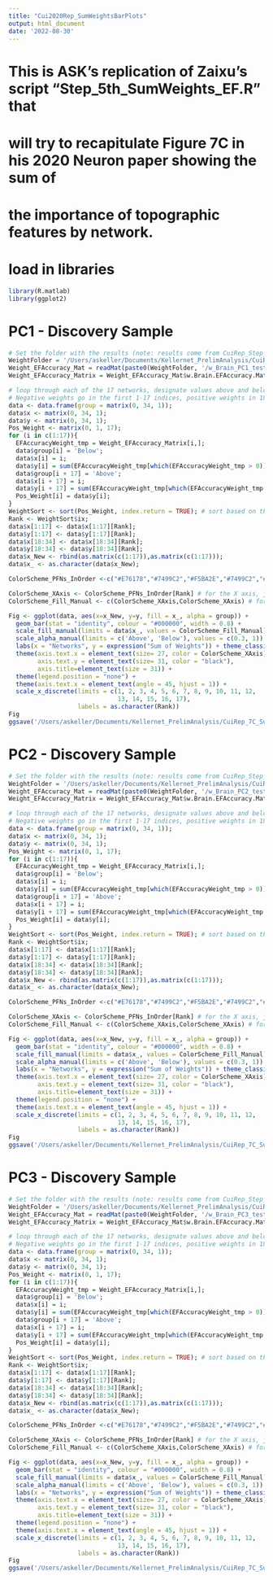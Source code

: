 ```yaml
---
title: "Cui2020Rep_SumWeightsBarPlots"
output: html_document
date: '2022-08-30'
---
```


# This is ASK's replication of Zaixu's script "Step_5th_SumWeights_EF.R" that 
# will try to recapitulate Figure 7C in his 2020 Neuron paper showing the sum of 
# the importance of topographic features by network. 

# load in libraries
```r
library(R.matlab)
library(ggplot2)
```


# PC1 - Discovery Sample
```r
# Set the folder with the results (note: results come from CuiRep_Step_4th_Weight_Visualize_Workbench_EFAccuracy_RandomCV.m)
WeightFolder = '/Users/askeller/Documents/Kellernet_PrelimAnalysis/CuiRep_7C_SumLoadings/';
Weight_EFAccuracy_Mat = readMat(paste0(WeightFolder, '/w_Brain_PC1_testA.mat'));
Weight_EFAccuracy_Matrix = Weight_EFAccuracy_Mat$w.Brain.EFAccuracy.Matrix; # this is a 17 networks x 59412 vertices matrix

# loop through each of the 17 networks, designate values above and below zero
# Negative weights go in the first 1-17 indices, positive weights in 18-34
data <- data.frame(group = matrix(0, 34, 1));
data$x <- matrix(0, 34, 1);
data$y <- matrix(0, 34, 1);
Pos_Weight <- matrix(0, 1, 17);
for (i in c(1:17)){
  EFAccuracyWeight_tmp = Weight_EFAccuracy_Matrix[i,];
  data$group[i] = 'Below';
  data$x[i] = i;
  data$y[i] = sum(EFAccuracyWeight_tmp[which(EFAccuracyWeight_tmp > 0)]);
  data$group[i + 17] = 'Above';
  data$x[i + 17] = i;
  data$y[i + 17] = sum(EFAccuracyWeight_tmp[which(EFAccuracyWeight_tmp < 0)]);
  Pos_Weight[i] = data$y[i];
}
WeightSort <- sort(Pos_Weight, index.return = TRUE); # sort based on the positive weights
Rank <- WeightSort$ix;
data$x[1:17] <- data$x[1:17][Rank];
data$y[1:17] <- data$y[1:17][Rank];
data$x[18:34] <- data$x[18:34][Rank];
data$y[18:34] <- data$y[18:34][Rank];
data$x_New <- rbind(as.matrix(c(1:17)),as.matrix(c(1:17)));
data$x_ <- as.character(data$x_New);

ColorScheme_PFNs_InOrder <-c("#E76178","#7499C2","#F5BA2E","#7499C2","#00A131","#AF33AD","#E443FF","#E76178","#E443FF","#AF33AD","#7499C2","#E76178","#7499C2","#00A131","#F5BA2E","#4E31A8","#F5BA2E")

ColorScheme_XAxis <- ColorScheme_PFNs_InOrder[Rank] # for the X axis, just need them in order once
ColorScheme_Fill_Manual <- c(ColorScheme_XAxis,ColorScheme_XAxis) # for the bar plot, need them repeated 

Fig <- ggplot(data, aes(x=x_New, y=y, fill = x_, alpha = group)) +
  geom_bar(stat = "identity", colour = "#000000", width = 0.8) +
  scale_fill_manual(limits = data$x_, values = ColorScheme_Fill_Manual) +
  scale_alpha_manual(limits = c('Above', 'Below'), values = c(0.3, 1)) +
  labs(x = "Networks", y = expression("Sum of Weights")) + theme_classic() +
  theme(axis.text.x = element_text(size= 27, color = ColorScheme_XAxis),
        axis.text.y = element_text(size= 31, color = "black"),
        axis.title=element_text(size = 31)) +
  theme(legend.position = "none") +
  theme(axis.text.x = element_text(angle = 45, hjust = 1)) +
  scale_x_discrete(limits = c(1, 2, 3, 4, 5, 6, 7, 8, 9, 10, 11, 12,
                              13, 14, 15, 16, 17),
                   labels = as.character(Rank))
Fig
ggsave('/Users/askeller/Documents/Kellernet_PrelimAnalysis/CuiRep_7C_SumLoadings/PC1_testA_PredictionWeight_Sum_Bar.tiff', width = 19, height = 15, dpi = 600, units = "cm")
```



# PC2 - Discovery Sample
```r
# Set the folder with the results (note: results come from CuiRep_Step_4th_Weight_Visualize_Workbench_EFAccuracy_RandomCV.m)
WeightFolder = '/Users/askeller/Documents/Kellernet_PrelimAnalysis/CuiRep_7C_SumLoadings/';
Weight_EFAccuracy_Mat = readMat(paste0(WeightFolder, '/w_Brain_PC2_testA.mat'));
Weight_EFAccuracy_Matrix = Weight_EFAccuracy_Mat$w.Brain.EFAccuracy.Matrix; # this is a 17 networks x 59412 vertices matrix

# loop through each of the 17 networks, designate values above and below zero
# Negative weights go in the first 1-17 indices, positive weights in 18-34
data <- data.frame(group = matrix(0, 34, 1));
data$x <- matrix(0, 34, 1);
data$y <- matrix(0, 34, 1);
Pos_Weight <- matrix(0, 1, 17);
for (i in c(1:17)){
  EFAccuracyWeight_tmp = Weight_EFAccuracy_Matrix[i,];
  data$group[i] = 'Below';
  data$x[i] = i;
  data$y[i] = sum(EFAccuracyWeight_tmp[which(EFAccuracyWeight_tmp > 0)]);
  data$group[i + 17] = 'Above';
  data$x[i + 17] = i;
  data$y[i + 17] = sum(EFAccuracyWeight_tmp[which(EFAccuracyWeight_tmp < 0)]);
  Pos_Weight[i] = data$y[i];
}
WeightSort <- sort(Pos_Weight, index.return = TRUE); # sort based on the positive weights
Rank <- WeightSort$ix;
data$x[1:17] <- data$x[1:17][Rank];
data$y[1:17] <- data$y[1:17][Rank];
data$x[18:34] <- data$x[18:34][Rank];
data$y[18:34] <- data$y[18:34][Rank];
data$x_New <- rbind(as.matrix(c(1:17)),as.matrix(c(1:17)));
data$x_ <- as.character(data$x_New);

ColorScheme_PFNs_InOrder <-c("#E76178","#7499C2","#F5BA2E","#7499C2","#00A131","#AF33AD","#E443FF","#E76178","#E443FF","#AF33AD","#7499C2","#E76178","#7499C2","#00A131","#F5BA2E","#4E31A8","#F5BA2E")

ColorScheme_XAxis <- ColorScheme_PFNs_InOrder[Rank] # for the X axis, just need them in order once
ColorScheme_Fill_Manual <- c(ColorScheme_XAxis,ColorScheme_XAxis) # for the bar plot, need them repeated 

Fig <- ggplot(data, aes(x=x_New, y=y, fill = x_, alpha = group)) +
  geom_bar(stat = "identity", colour = "#000000", width = 0.8) +
  scale_fill_manual(limits = data$x_, values = ColorScheme_Fill_Manual) +
  scale_alpha_manual(limits = c('Above', 'Below'), values = c(0.3, 1)) +
  labs(x = "Networks", y = expression("Sum of Weights")) + theme_classic() +
  theme(axis.text.x = element_text(size= 27, color = ColorScheme_XAxis),
        axis.text.y = element_text(size= 31, color = "black"),
        axis.title=element_text(size = 31)) +
  theme(legend.position = "none") +
  theme(axis.text.x = element_text(angle = 45, hjust = 1)) +
  scale_x_discrete(limits = c(1, 2, 3, 4, 5, 6, 7, 8, 9, 10, 11, 12,
                              13, 14, 15, 16, 17),
                   labels = as.character(Rank))
Fig
ggsave('/Users/askeller/Documents/Kellernet_PrelimAnalysis/CuiRep_7C_SumLoadings/PC2_testA_PredictionWeight_Sum_Bar.tiff', width = 19, height = 15, dpi = 600, units = "cm")
```


# PC3 - Discovery Sample
```r
# Set the folder with the results (note: results come from CuiRep_Step_4th_Weight_Visualize_Workbench_EFAccuracy_RandomCV.m)
WeightFolder = '/Users/askeller/Documents/Kellernet_PrelimAnalysis/CuiRep_7C_SumLoadings/';
Weight_EFAccuracy_Mat = readMat(paste0(WeightFolder, '/w_Brain_PC3_testA.mat'));
Weight_EFAccuracy_Matrix = Weight_EFAccuracy_Mat$w.Brain.EFAccuracy.Matrix; # this is a 17 networks x 59412 vertices matrix

# loop through each of the 17 networks, designate values above and below zero
# Negative weights go in the first 1-17 indices, positive weights in 18-34
data <- data.frame(group = matrix(0, 34, 1));
data$x <- matrix(0, 34, 1);
data$y <- matrix(0, 34, 1);
Pos_Weight <- matrix(0, 1, 17);
for (i in c(1:17)){
  EFAccuracyWeight_tmp = Weight_EFAccuracy_Matrix[i,];
  data$group[i] = 'Below';
  data$x[i] = i;
  data$y[i] = sum(EFAccuracyWeight_tmp[which(EFAccuracyWeight_tmp > 0)]);
  data$group[i + 17] = 'Above';
  data$x[i + 17] = i;
  data$y[i + 17] = sum(EFAccuracyWeight_tmp[which(EFAccuracyWeight_tmp < 0)]);
  Pos_Weight[i] = data$y[i];
}
WeightSort <- sort(Pos_Weight, index.return = TRUE); # sort based on the positive weights
Rank <- WeightSort$ix;
data$x[1:17] <- data$x[1:17][Rank];
data$y[1:17] <- data$y[1:17][Rank];
data$x[18:34] <- data$x[18:34][Rank];
data$y[18:34] <- data$y[18:34][Rank];
data$x_New <- rbind(as.matrix(c(1:17)),as.matrix(c(1:17)));
data$x_ <- as.character(data$x_New);

ColorScheme_PFNs_InOrder <-c("#E76178","#7499C2","#F5BA2E","#7499C2","#00A131","#AF33AD","#E443FF","#E76178","#E443FF","#AF33AD","#7499C2","#E76178","#7499C2","#00A131","#F5BA2E","#4E31A8","#F5BA2E")

ColorScheme_XAxis <- ColorScheme_PFNs_InOrder[Rank] # for the X axis, just need them in order once
ColorScheme_Fill_Manual <- c(ColorScheme_XAxis,ColorScheme_XAxis) # for the bar plot, need them repeated 

Fig <- ggplot(data, aes(x=x_New, y=y, fill = x_, alpha = group)) +
  geom_bar(stat = "identity", colour = "#000000", width = 0.8) +
  scale_fill_manual(limits = data$x_, values = ColorScheme_Fill_Manual) +
  scale_alpha_manual(limits = c('Above', 'Below'), values = c(0.3, 1)) +
  labs(x = "Networks", y = expression("Sum of Weights")) + theme_classic() +
  theme(axis.text.x = element_text(size= 27, color = ColorScheme_XAxis),
        axis.text.y = element_text(size= 31, color = "black"),
        axis.title=element_text(size = 31)) +
  theme(legend.position = "none") +
  theme(axis.text.x = element_text(angle = 45, hjust = 1)) +
  scale_x_discrete(limits = c(1, 2, 3, 4, 5, 6, 7, 8, 9, 10, 11, 12,
                              13, 14, 15, 16, 17),
                   labels = as.character(Rank))
Fig
ggsave('/Users/askeller/Documents/Kellernet_PrelimAnalysis/CuiRep_7C_SumLoadings/PC3_testA_PredictionWeight_Sum_Bar.tiff', width = 19, height = 15, dpi = 600, units = "cm")
```
